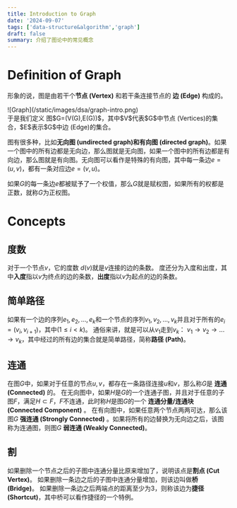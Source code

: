```yaml
---
title: Introduction to Graph
date: '2024-09-07'
tags: ['data-structure&algorithm','graph']
draft: false
summary: 介绍了图论中的常见概念
---
```

# Definition of Graph
形象的说，图是由若干个**节点 (Vertex)** 和若干条连接节点的 **边 (Edge)** 构成的。
<div style={{height:'20rem',width:'20rem'}}>
    ![Graph](/static/images/dsa/graph-intro.png)
</div>
于是我们定义 图$G=(V(G),E(G))$，其中$V$代表$G$中节点 (Vertices)的集合，$E$表示$G$中边 (Edge)的集合。

图有很多种，比如**无向图 (undirected graph)**和**有向图 (directed graph)**。如果一个图中的所有边都是无向边，那么图就是无向图，如果一个图中的所有边都是有向边，那么图就是有向图。无向图可以看作是特殊的有向图，其中每一条边$e=(u, v)$，都有一条对应边$e=(v,u)$。

如果$G$的每一条边$e$都被赋予了一个权值，那么$G$就是赋权图，如果所有的权都是正数，就称$G$为正权图。
# Concepts

## 度数
对于一个节点$v$，它的度数 $d(v)$就是$v$连接的边的条数。
度还分为入度和出度，其中**入度**指以$v$为终点的边的条数，**出度**指以$v$为起点的边的条数。

## 简单路径
如果有一个边的序列$e_1,e_2,...,e_k$和一个节点的序列$v_1,v_2,...,v_k$并且对于所有的$e_i=(v_i,v_{i+1})$，其中$(1\leq i<k)$。
通俗来讲，就是可以从$v_1$走到$v_k$： $v_1 \rightarrow v_2 \rightarrow ...\rightarrow  v_k$，其中经过的所有边的集合就是简单路径，简称**路径 (Path)**。

## 连通
在图$G$中，如果对于任意的节点$u, v$，都存在一条路径连接$u$和$v$，那么称$G$是 **连通 (Connected)** 的。
在无向图中，如果$H$是$G$的一个连通子图，并且对于任意的子图$F$，满足$H\subset F$，$F$不连通，此时称$H$是图$G$的一个 **连通分量/连通块 (Connected Component)** 。
在有向图中，如果任意两个节点两两可达，那么该图$G$ **强连通 (Strongly Connected)** 。如果将所有的边替换为无向边之后，该图称为连通图，则图$G$ **弱连通 (Weakly Connected)**。

## 割

如果删除一个节点之后的子图中连通分量比原来增加了，说明该点是**割点 (Cut Vertex)**。
如果删除一条边之后的子图中连通分量增加，则该边叫做**桥 (Bridge)**。
如果删除一条边之后两端点的距离至少为3，则称该边为**捷径 (Shortcut)**，其中桥可以看作捷径的一个特例。

